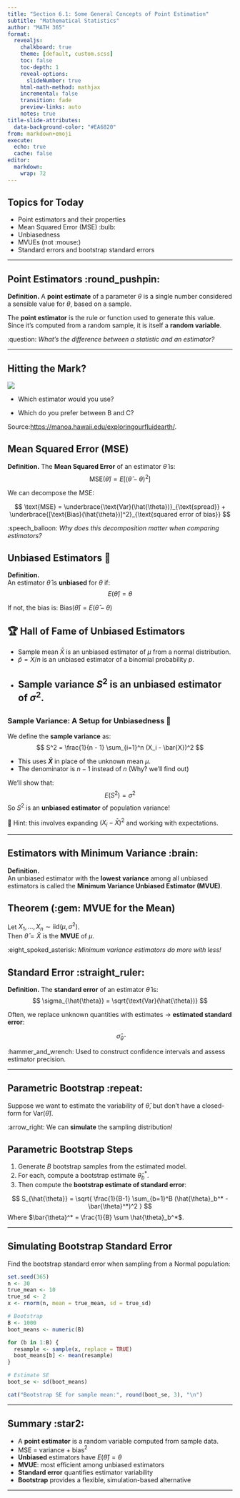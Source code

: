 ```yaml
---
title: "Section 6.1: Some General Concepts of Point Estimation"
subtitle: "Mathematical Statistics"
author: "MATH 365"
format:
  revealjs:
    chalkboard: true
    theme: [default, custom.scss]
    toc: false
    toc-depth: 1
    reveal-options:
      slideNumber: true
    html-math-method: mathjax
    incremental: false
    transition: fade
    preview-links: auto
    notes: true
title-slide-attributes:
  data-background-color: "#EA6820"
from: markdown+emoji
execute:
  echo: true
  cache: false
editor:
  markdown:
    wrap: 72
---
```


## Topics for Today

-   Point estimators and their properties
-   Mean Squared Error (MSE) :bulb:
-   Unbiasedness
-   MVUEs (not :mouse:)
-   Standard errors and bootstrap standard errors

------------------------------------------------------------------------

## Point Estimators :round_pushpin:

::: callout-important
**Definition.** A **point estimate** of a parameter $\theta$ is a single
number considered a sensible value for $\theta$, based on a sample.

The **point estimator** is the rule or function used to generate this
value. Since it's computed from a random sample, it is itself a **random
variable**.
:::

:question: *What’s the difference between a statistic and an estimator?*

------------------------------------------------------------------------

## Hitting the Mark?

![](images/clipboard-2724464104.png)

::: incremental
-   Which estimator would you use?

-   Which do you prefer between B and C?
:::

::: aside
Source:[https://manoa.hawaii.edu/exploringourfluidearth/](https://manoa.hawaii.edu/exploringourfluidearth/physical/world-ocean/map-distortion/practices-science-precision-vs-accuracy#:~:text=Accuracy%20refers%20to%20how%20close,Precision%20is%20independent%20of%20accuracy).
:::

## Mean Squared Error (MSE) {.smaller}

::: callout-note
**Definition.** The **Mean Squared Error** of an estimator
$\hat{\theta}$ is:\
$$  
\text{MSE}(\hat{\theta}) = E[(\hat{\theta} - \theta)^2]  
$$
:::

::: fragment
We can decompose the MSE:

$$
\text{MSE} = \underbrace{\text{Var}(\hat{\theta})}_{\text{spread}} + \underbrace{[\text{Bias}(\hat{\theta})]^2}_{\text{squared error of bias}}
$$
:::

::: fragment
:speech_balloon: *Why does this decomposition matter when comparing
estimators?*
:::


## Unbiased Estimators 🎯

::: callout-important
**Definition.**  
An estimator $\hat{\theta}$ is **unbiased** for $\theta$ if:  
$$
E(\hat{\theta}) = \theta
$$

If not, the bias is: $\text{Bias}(\hat{\theta}) =E(\hat{\theta}-\theta)$
:::

## 🏆 Hall of Fame of Unbiased Estimators

- Sample mean $\bar{X}$ is an unbiased estimator of $\mu$ from a normal distribution.
- $\hat{p} = X/n$ is an unbiased estimator of a binomial probability $p$.
- Sample variance $S^2$ is an unbiased estimator of $\sigma^2$.
---

## {.smaller}
### Sample Variance: A Setup for Unbiasedness 🧮 


We define the **sample variance** as:
$$
S^2 = \frac{1}{n - 1} \sum_{i=1}^n (X_i - \bar{X})^2
$$

- This uses **$\bar{X}$** in place of the unknown mean $\mu$.
- The denominator is $n - 1$ instead of $n$ (Why? we'll find out)


::: {.fragment}
We’ll show that:
$$
E(S^2) = \sigma^2
$$
So $S^2$ is an **unbiased estimator** of population variance!


🧠 Hint: this involves expanding $(X_i - \bar{X})^2$ and working with expectations.
:::


---

## Estimators with Minimum Variance :brain:

::: callout-tip
**Definition.**  
An unbiased estimator with the **lowest variance** among all unbiased
estimators is called the **Minimum Variance Unbiased Estimator (MVUE)**.
:::


## Theorem (:gem: MVUE for the Mean)

Let $X_1, \dots, X_n \sim \text{iid}(\mu, \sigma^2)$.  
Then $\hat{\theta} = \bar{X}$ is the **MVUE** of $\mu$.

::: fragment
:eight_spoked_asterisk: *Minimum variance estimators do more with less!*
:::



## Standard Error :straight_ruler:{.smaller}

::: callout-note
**Definition.** The **standard error** of an estimator $\hat{\theta}$
is:\
$$
\sigma_{\hat{\theta}} = \sqrt{\text{Var}(\hat{\theta})}
$$
:::

:::{.fragment}
Often, we replace unknown quantities with estimates → **estimated
standard error**: 

$$\hat{\sigma}_{\hat{\theta}}$$

:hammer_and_wrench: Used to construct confidence intervals and assess
estimator precision.
:::
------------------------------------------------------------------------

## Parametric Bootstrap :repeat:

Suppose we want to estimate the variability of $\hat{\theta}$, but don’t
have a closed-form for $\text{Var}(\hat{\theta})$.

:arrow_right: We can **simulate** the sampling distribution!

## Parametric Bootstrap Steps
:::{.incremental}
1.  Generate $B$ bootstrap samples from the estimated model.
2.  For each, compute a bootstrap estimate $\hat{\theta}_b^*$.
3.  Then compute the **bootstrap estimate of standard error**:
:::
:::{.fragment}
$$
S_{\hat{\theta}} = \sqrt{ \frac{1}{B-1} \sum_{b=1}^B (\hat{\theta}_b^* - \bar{\theta}^*)^2 }
$$
Where $\bar{\theta}^* = \frac{1}{B} \sum \hat{\theta}_b^*$.
:::
------------------------------------------------------------------------

## Simulating Bootstrap Standard Error {.smaller}

Find the bootstrap standard error when sampling from a Normal population:

```r
set.seed(365)
n <- 30
true_mean <- 10
true_sd <- 2
x <- rnorm(n, mean = true_mean, sd = true_sd)

# Bootstrap
B <- 1000
boot_means <- numeric(B)

for (b in 1:B) {
  resample <- sample(x, replace = TRUE)
  boot_means[b] <- mean(resample)
}

# Estimate SE
boot_se <- sd(boot_means)

cat("Bootstrap SE for sample mean:", round(boot_se, 3), "\n")
```

------------------------------------------------------------------------

## Summary :star2:

-   A **point estimator** is a random variable computed from sample
    data.
-   MSE = variance + bias$^2$
-   **Unbiased** estimators have $E(\hat{\theta}) = \theta$
-   **MVUE**: most efficient among unbiased estimators
-   **Standard error** quantifies estimator variability
-   **Bootstrap** provides a flexible, simulation-based alternative

------------------------------------------------------------------------
